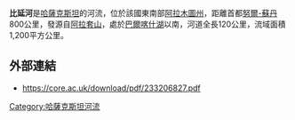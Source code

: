 {{coord|45.6516|N|79.094|E|display=title}}

'''比延河'''是[[哈薩克斯坦|哈薩克斯坦]]的河流，位於該國東南部[[阿拉木圖州|阿拉木圖州]]，距離首都[[努爾-蘇丹|努爾-蘇丹]]800公里，發源自[[阿拉套山|阿拉套山]]，處於[[巴爾喀什湖|巴爾喀什湖]]以南，河道全長120公里，流域面積1,200平方公里。

==外部連結==
* https://core.ac.uk/download/pdf/233206827.pdf {{Wayback|url=https://core.ac.uk/download/pdf/233206827.pdf |date=20210412143500 }}

{{Kazakhstan-geo-stub}}
[[Category:哈薩克斯坦河流|Category:哈薩克斯坦河流]]